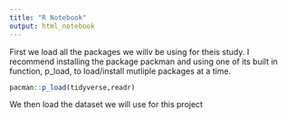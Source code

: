 ```yaml
---
title: "R Notebook"
output: html_notebook
---
```


First we load all the packages we willv be using for theis study. I recommend installing the package packman and using one of its built in function, p_load, to load/install mutliple packages at a time.

```r
pacman::p_load(tidyverse,readr)
```

We then load the dataset we will use for this project

